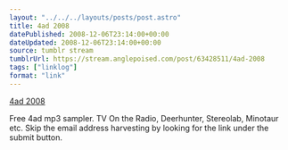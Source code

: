 ```yaml
---
layout: "../../../layouts/posts/post.astro"
title: 4ad 2008
datePublished: 2008-12-06T23:14:00+00:00
dateUpdated: 2008-12-06T23:14:00+00:00
source: tumblr stream
tumblrUrl: https://stream.anglepoised.com/post/63428511/4ad-2008
tags: ["linklog"]
format: "link"
---
```


[4ad 2008][1]

Free 4ad mp3 sampler. TV On the Radio, Deerhunter, Stereolab, Minotaur etc. Skip the email address harvesting by looking for the link under the submit button.

[1]: http://4ad.com/features/2008/
